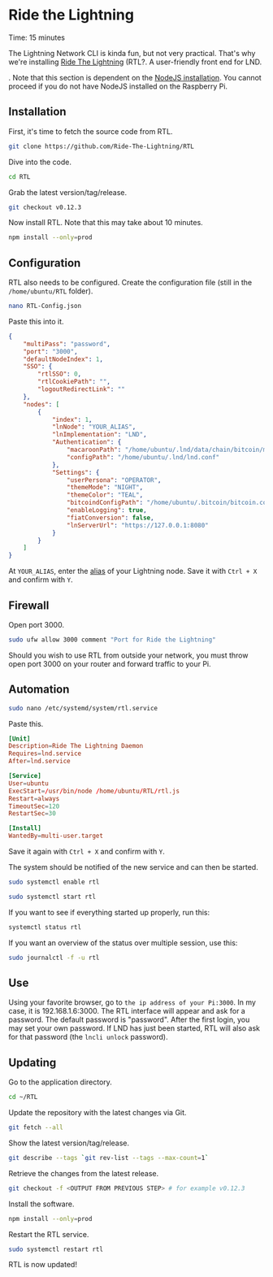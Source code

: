 

# Ride the Lightning

<Callout emoji="&#x2139;">
	Time: 15 minutes
</Callout>

The Lightning Network CLI is kinda fun, but not very practical. That's why we're installing [Ride The Lightning](https://github.com/Ride-The-Lightning/RTL) \(RTL\?. A user-friendly front end for LND.

<Callout emoji="&#x2139;">.
	Note that this section is dependent on the [NodeJS installation](/raspberry-pi/common-dependencies#nodejs). You cannot proceed if you do not have NodeJS installed on the Raspberry Pi.
</Callout>

## Installation

First, it's time to fetch the source code from RTL.

```bash
git clone https://github.com/Ride-The-Lightning/RTL
```

Dive into the code.

```bash
cd RTL
```

Grab the latest version/tag/release.

```bash
git checkout v0.12.3
```

Now install RTL. Note that this may take about 10 minutes.

```bash
npm install --only=prod
```

## Configuration

RTL also needs to be configured. Create the configuration file (still in the `/home/ubuntu/RTL` folder).

```bash
nano RTL-Config.json
```

Paste this into it.

```json
{
    "multiPass": "password",
    "port": "3000",
    "defaultNodeIndex": 1,
    "SSO": {
        "rtlSSO": 0,
        "rtlCookiePath": "",
        "logoutRedirectLink": ""
    },
    "nodes": [
        {
            "index": 1,
            "lnNode": "YOUR_ALIAS",
            "lnImplementation": "LND",
            "Authentication": {
                "macaroonPath": "/home/ubuntu/.lnd/data/chain/bitcoin/mainnet",
                "configPath": "/home/ubuntu/.lnd/lnd.conf"
            },
            "Settings": {
                "userPersona": "OPERATOR",
                "themeMode": "NIGHT",
                "themeColor": "TEAL",
                "bitcoindConfigPath": "/home/ubuntu/.bitcoin/bitcoin.conf",
                "enableLogging": true,
                "fiatConversion": false,
                "lnServerUrl": "https://127.0.0.1:8080"
            }
        }
    ]
}
```


At `YOUR_ALIAS`, enter the [alias](/lightning/configuration) of your Lightning node. Save it with `Ctrl + X` and confirm with `Y`.

## Firewall

Open port 3000.

```bash
sudo ufw allow 3000 comment "Port for Ride the Lightning"
```

Should you wish to use RTL from outside your network, you must throw open port 3000 on your router and forward traffic to your Pi.

## Automation

```bash
sudo nano /etc/systemd/system/rtl.service
```

Paste this.

```toml
[Unit]
Description=Ride The Lightning Daemon
Requires=lnd.service
After=lnd.service

[Service]
User=ubuntu
ExecStart=/usr/bin/node /home/ubuntu/RTL/rtl.js
Restart=always
TimeoutSec=120
RestartSec=30

[Install]
WantedBy=multi-user.target
```

Save it again with `Ctrl + X` and confirm with `Y`.

The system should be notified of the new service and can then be started.

```bash
sudo systemctl enable rtl
```

```bash
sudo systemctl start rtl
```

If you want to see if everything started up properly, run this:

```bash
systemctl status rtl
```

If you want an overview of the status over multiple session, use this:

```bash
sudo journalctl -f -u rtl
```

## Use

Using your favorite browser, go to `the ip address of your Pi:3000`. In my case, it is 192.168.1.6:3000. The RTL interface will appear and ask for a password. The default password is "password". After the first login, you may set your own password. If LND has just been started, RTL will also ask for that password (the `lncli unlock` password).

## Updating

Go to the application directory.

```bash
cd ~/RTL
```

Update the repository with the latest changes via Git.

```bash
git fetch --all
```

Show the latest version/tag/release.

```bash
git describe --tags `git rev-list --tags --max-count=1`
```

Retrieve the changes from the latest release.

```bash
git checkout -f <OUTPUT FROM PREVIOUS STEP> # for example v0.12.3
```

Install the software.

```bash
npm install --only=prod
```

Restart the RTL service.

```bash
sudo systemctl restart rtl
```

RTL is now updated!
